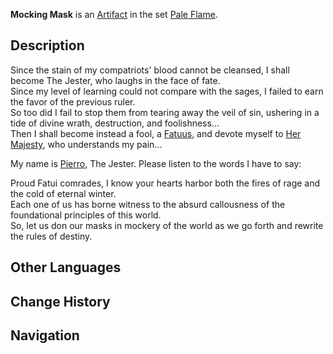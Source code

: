 {{Artifact Infobox
|image = Item Mocking Mask.png
|set   = Pale Flame
|piece = Circlet of Logos
}}
{{Description|A mask that covers the face, hiding one's expression from others.}}
'''Mocking Mask''' is an [[Artifact]] in the set [[Pale Flame]].

==Description==
Since the stain of my compatriots' blood cannot be cleansed, I shall become The Jester, who laughs in the face of fate.<br />Since my level of learning could not compare with the sages, I failed to earn the favor of the previous ruler.<br />So too did I fail to stop them from tearing away the veil of sin, ushering in a tide of divine wrath, destruction, and foolishness...<br />Then I shall become instead a fool, a [[Fatui|Fatuus]], and devote myself to [[Tsaritsa|Her Majesty]], who understands my pain...

My name is [[Pierro]], The Jester. Please listen to the words I have to say:

Proud Fatui comrades, I know your hearts harbor both the fires of rage and the cold of eternal winter.<br />Each one of us has borne witness to the absurd callousness of the foundational principles of this world.<br />So, let us don our masks in mockery of the world as we go forth and rewrite the rules of destiny.

==Other Languages==
{{Other Languages
|en      = Mocking Mask
|zhs     = 嗤笑之面
|zhs_rm  = Chīxiào zhī Miàn
|zht     = 嗤笑之面
|zht_rm  = Chīxiào zhī Miàn
|zh_tl   = Sneering Face
|ja      = 嗤笑の面
|ja_rm   = Shishou no Men
|ja_tl   = Sneering Mask
|ko      = 조소의 가면
|ko_rm   = 
|ko_tl   = 
|es      = Máscara de la Burla
|es_tl   = Mocking Mask
|fr      = Masque ricanant
|fr_tl   = Snickering Mask
|ru      = Смеющаяся маска
|ru_tl   = 
|th      = Mocking Mask
|vi      = Mặt Nạ Chế Nhạo
|vi_tl   = 
|de      = Maske der Heiterkeit
|de_tl   = Mask of Merriment
|id      = Mocking Mask
|pt      = Máscara Sorridente
|pt_tl   = 
}}

==Change History==
{{Change History|1.5}}

==Navigation==
{{Artifact Set Navbox|Pale Flame}}